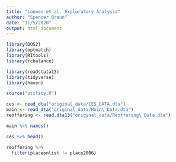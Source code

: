 ```yaml
---
title: "Loewen et al. Exploratory Analysis"
author: "Spencer Braun"
date: "11/5/2020"
output: html_document
---
```




```r
library(DOS2)
library(optmatch)
library(RItools)
library(rcbalance)

library(readstata13)
library(tidyverse)
library(haven)

source("utility.R")
```


```r
ces <- read_dta("original_data/CES_DATA.dta")
main <- read_dta("original_data/Main\ Data.dta")
reoffering <- read.dta13("original_data/Reoffering\ Data.dta")
```



```r
main %>% names()
```

```r
ces %>% head()
```



```r
reoffering %>%
  filter(placeonlist != place2006)
```

